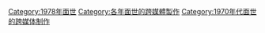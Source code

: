[[Category:1978年面世|Category:1978年面世]]
[[Category:各年面世的跨媒體製作|Category:各年面世的跨媒體製作]]
[[Category:1970年代面世的跨媒体制作|Category:1970年代面世的跨媒体制作]]